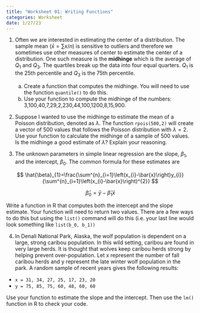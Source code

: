 ```yaml
---
title: "Worksheet 01: Writing Functions"
categories: Worksheet
date: 1/27/23
---
```


1. Often we are interested in estimating the center of a distribution. The sample mean ($\bar{x}=\sum{x}/n)$ is sensitive to outliers and therefore we sometimes use other measures of center to estimate the center of a distribution. One such measure is the **midhinge** which is the average of $Q_{1}$ and $Q_{3}$. The quartiles break up the data into four equal quarters. $Q_{1}$ is the 25th percentile and $Q_{3}$ is the 75th percentile.
    a. Create a function that computes the midhinge. You will need to use the function `quantile()` to do this.
    b. Use your function to compute the midhinge of the numbers: 3,100,40,7,29,2,230,44,100,1200,8,15,900.


2. Suppose I wanted to use the midhinge to estimate the mean of a Poisson distribution, denoted as $\lambda$. The function `rpois(500,2)` will create a vector of 500 values that follows the Poisson distribution with $\lambda=2$. Use your function to calculate the midhinge of a sample of 500 values. Is the midhinge a good estimate of $\lambda$? Explain your reasoning.

3. The unknown parameters in simple linear regression are the slope, $\beta_{1}$, and the intercept, $\beta_{0}$. The common formula for these estimates are

$$
\hat{\beta}_{1}=\frac{\sum^{n}_{i=1}\left(x_{i}-\bar{x}\right)y_{i}}{\sum^{n}_{i=1}\left(x_{i}-\bar{x}\right)^{2}}
$$ 

$$
\hat{\beta}_{0}=\bar{y}-\hat{\beta}_{1}\bar{x}
$$

Write a function in R that computes both the intercept and the slope estimate. Your function will need to return two values. There are a few ways to do this but using the `list()` command will do this (i.e. your last line would look something like `list(b_0, b_1))`

4.  In Denali National Park, Alaska, the wolf population is dependent on a large, strong caribou population. In this wild setting, caribou are found in very large herds. It is thought that wolves keep caribou herds strong by helping prevent over-population. Let x represent the number of fall caribou herds and y represent the late winter wolf population in the park. A random sample of recent years gives the following results:

* `x = 31, 34, 27, 25, 17, 23, 20`
* `y = 75, 85, 75, 60, 48, 60, 60`

Use your function to estimate the slope and the intercept. Then use the `lm()` function in R to check your code.


